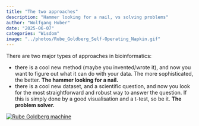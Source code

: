 ```yaml
---
title: "The two approaches"
description: "Hammer looking for a nail, vs solving problems"
author: "Wolfgang Huber"
date: "2025-06-07"
categories: "Wisdom"
image: "../photos/Rube_Goldberg_Self-Operating_Napkin.gif"
---
```


There are two major types of approaches in bioinformatics:

- there is a cool new method (maybe you invented/wrote it), and now you want to figure out what it can do with your data. The more sophisticated, the better. **The hammer looking for a nail.**
- there is a cool new dataset, and a scientific question, and now you look for the most straightforward and robust way to answer the question. If this is simply done by a good visualisation and a t-test, so be it. **The problem solver.**

[![Rube Goldberg machine](../photos/Rube_Goldberg_Self-Operating_Napkin.gif)](https://en.wikipedia.org/wiki/Rube_Goldberg_machine)

